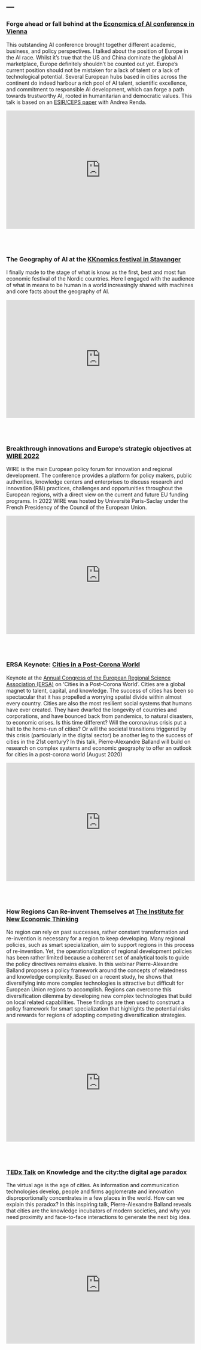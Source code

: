 ---
---  

<link rel="stylesheet" href="styles.css" type="text/css">

### Forge ahead or fall behind at the [Economics of AI conference in Vienna](https://economicsofai.at/)  

This outstanding AI conference brought together different academic, business, and policy perspectives. I talked about the position of Europe in the AI race. Whilst it’s true that the US and China dominate the global AI marketplace, Europe definitely shouldn’t be counted out yet. Europe’s current position should not be mistaken for a lack of talent or a lack of technological potential. Several European hubs based in cities across the continent do indeed harbour a rich pool of AI talent, scientific excellence, and commitment to responsible AI development, which can forge a path towards trustworthy AI, rooted in humanitarian and democratic values. This talk is based on an [ESIR/CEPS paper](https://www.ceps.eu/ceps-publications/forge-ahead-or-fall-behind/) with Andrea Renda. 

<iframe width=100%" height="315" src="https://www.youtube.com/embed/wZqJ0MMB-vs?start=353&end=3000" frameborder="0" allowfullscreen></iframe>

\
\

### The Geography of AI at the [KKnomics festival in Stavanger](https://kknomics.no/programposter-2023/ki-og-den-konomiske-geografien-the-geography-of-ai)  

I finally made to the stage of what is know as the first, best and most fun economic festival of the Nordic countries. Here I engaged with the audience of what in means to be human in a world increasingly shared with machines and core facts about the geography of AI. 

<iframe width=100%" height="315" src="https://www.youtube.com/embed/64rp5d71nAk?si=xkxOUVR_-ZIpmmbK&amp;start=82" frameborder="0" allowfullscreen></iframe>

\
\

### Breakthrough innovations and Europe’s strategic objectives at [WIRE 2022](https://www.wire2022.eu/)  

WIRE is the main European policy forum for innovation and regional development. The conference provides a platform for policy makers, public authorities, knowledge centers and enterprises to discuss research and innovation (R&I) practices, challenges and opportunities throughout the European regions, with a direct view on the current and future EU funding programs. In 2022 WIRE was hosted by Université Paris-Saclay under the French Presidency of the Council of the European Union.

<iframe width=100%" height="315" src="https://www.youtube.com/embed/B2qF9IGGUQc?si=-IN52qSz-zY7NP7Z&amp;start=45" frameborder="0" allowfullscreen></iframe>

\
\

### ERSA Keynote: [Cities in a Post-Corona World](https://ersa.eventsair.com/ersawebconference2020/plenary-sessions)  
Keynote at the [Annual Congress of the  European Regional Science Association (ERSA)](https://ersa.eventsair.com/ersawebconference2020/plenary-sessions) on 'Cities in a Post-Corona World'. 
Cities are a global magnet to talent, capital, and knowledge. The success of cities has been so spectacular that it has propelled a worrying spatial divide within almost every country. Cities are also the most resilient social systems that humans have ever created. They have dwarfed the longevity of countries and corporations, and have bounced back from pandemics, to natural disasters, to economic crises. Is this time different? Will the coronavirus crisis put a halt to the home-run of cities? Or will the societal transitions triggered by this crisis (particularly in the digital sector) be another leg to the success of cities in the 21st century? In this talk, Pierre-Alexandre Balland will build on research on complex systems and economic geography to offer an outlook for cities in a post-corona world (August 2020)  

<iframe width=100%" height="315" src="https://www.youtube.com/embed/C0YMLBT16n4?si=cdroYO2fGOo0sF2i&amp;start=62" frameborder="0" allowfullscreen></iframe>


\
\

### How Regions Can Re-invent Themselves at [The Institute for New Economic Thinking](https://ysi.ineteconomics.org/)  
No region can rely on past successes, rather constant transformation and re-invention is necessary for a region to keep developing. Many regional policies, such as smart specialization, aim to support regions in this process of re-invention. Yet, the operationalization of regional development policies has been rather limited because a coherent set of analytical tools to guide the policy directives remains elusive. In this webinar Pierre-Alexandre Balland proposes a policy framework around the concepts of relatedness and knowledge complexity. Based on a recent study, he shows that diversifying into more complex technologies is attractive but difficult for European Union regions to accomplish. Regions can overcome this diversification dilemma by developing new complex technologies that build on local related capabilities. These findings are then used to construct a policy framework for smart specialization that highlights the potential risks and rewards for regions of adopting competing diversification strategies.

<iframe width=100%" height="315" src="https://www.youtube.com/embed/BmMTvj6IWRk?si=iqNor-EjJsM7rMuQ&amp;start=0" frameborder="0" allowfullscreen></iframe>

\
\

### [TEDx Talk](https://www.tedxbordeaux.com/) on Knowledge and the city:the digital age paradox

The virtual age is the age of cities. As information and communication technologies develop, people and firms agglomerate and innovation disproportionally concentrates in a few places in the world. How can we explain this paradox? In this inspiring talk, Pierre-Alexandre Balland reveals that cities are the knowledge incubators of modern societies, and why you need proximity and face-to-face interactions to generate the next big idea. 

<iframe width=100%" height="315" src="https://www.youtube.com/embed/bKbTq7hCMeE?si=ejxuZKToowHKaqdY" frameborder="0" allowfullscreen></iframe>

